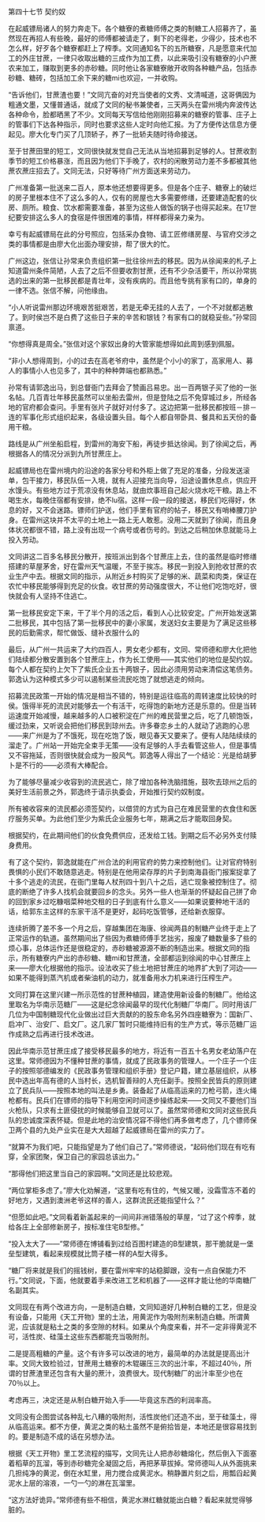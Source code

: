 

第四十七节 契约奴

在起威镖局诸人的努力奔走下。各个糖寮的煮糖师傅之类的制糖工人招募齐了，虽然现在再招人有些晚，最好的师傅都被请走了，剩下的老得老，少得少，技术也不怎么样，好歹各个糖寮都赶上了榨季。文同通知名下的五所糖寮，凡是愿意来代加工的外庄甘蔗，一律只收取出糖的三成作为加工费，以此来吸引没有糖寮的小户蔗农来加工，赚取到更多的赤砂糖。同时他让各家糖寮敞开收购各种糖产品，包括赤砂糖、糖砖，包括加工余下来的糖mi也欢迎，一并收购。

“告诉他们，甘蔗渣也要！”文同亢奋的对充当使者的文秀、文清喊道，这哥俩因为粗通文墨，又懂普通话，就成了文同的秘书兼使者，三天两头在雷州境内奔波传达各种命令，脸都晒黑了不少。文同每天写信给他刚刚招募来的糖寮的管事、庄子上的管事们下达各种指示，同时也要求这些人定时向他汇报。为了方便传达信息方便起见。廖大化专门买了几顶轿子，养了一批轿夫随时待命接送。

至于甘蔗田里的短工，文同很快就发觉自己无法从当地招募到足够的人。甘蔗收割季节的短工价格暴涨，而且因为他们下手晚了，农村的闲散劳动力差不多都被其他蔗农蔗庄招去了。文同无法，只好等待广州方面送来劳动力。

广州准备第一批送来二百人，原本他还想要得更多。但是各个庄子、糖寮上的破烂的房子里根本住不了这么多的人，仅有的房屋也大多需要修缮，还要建造配套的伙房、厕所。粮食、饮水都需要准备，甚至为这些人做饭的锅子也得买起来。在17世纪要安排这么多人的食宿是件很困难的事情，样样都得亲力亲为。

幸亏有起威镖局在此的分号照应，包括采办食物、请工匠修缮房屋、与官府交涉之类的事情都是由廖大化出面办理安排，帮了很大的忙。

广州这边，张信让孙常来负责组织第一批往徐州去的移民。因为从徐闻来的札子上知道雷州条件简陋，人去了之后不但要收割甘蔗，还有不少杂活要干，所以孙常挑选的出来的第一批移民都是青壮年，没有疾病的。而且他专挑有家有口的，单身的一律不选。张信不解，问他缘由。

“小人听说雷州那边环境艰苦挺艰苦，若是无牵无挂的人去了，一个不对就都逃散了。到时侯岂不是白费了这些日子来的辛苦和银钱？有家有口的就稳妥些。”孙常回禀道。

“你想得真是周全。”张信对这个家奴出身的大管家能想得如此周到感到佩服。

“非小人想得周到，小的过去在高老爷府中，虽然是个小小的家丁，高家用人、募人的事情小人也见多了，其中的种种弊端也都熟悉。”

孙常有请郭逸出马，到总督衙门去拜会了赞画吕易忠。出一百两银子买了他的一张名帖。几百青壮年移民虽然可以坐船去雷州，但是登陆之后不免穿城过乡，所经各地的官府都会查问。手里有张片子就好对付多了。这边把第一批移民都按班－排－连的军事化形式组织起来，各级设置头目。每个人都自带卧具、餐具和五天份的备用干粮。

路线是从广州坐船启程，到雷州的海安下船，再徒步抵达徐闻。到了徐闻之后，再根据各人的情况分派到九所甘蔗庄上。

起威镖局也在雷州境内的沿途的各家分号和外柜上做了充足的准备，分段发送滚单，包干接力，移民队伍一入境，就有人迎接充当向导，沿途设置休息点，供应开水馒头。有些地方过于荒凉没有休息站，就由炊事班自己起火烧水吃干粮。路上不喝生水，每晚住宿都有安排，绝不lu宿。这样一段一段的接送，移民们吃得好，休息的好，又不会迷路。镖师们护送，他们手里有官府的帖子，移民又有哨棒腰刀护身。在雷州这块并不太平的土地上一路上无人敢惹。没用二天就到了徐闻，而且身体状况都很不错，路上没有出现一个病号或者伤号的。到达之后稍加休息就能马上投入劳动。

文同讲这二百多名移民分散开，按班派出到各个甘蔗庄上去，住的虽然是临时修缮搭建的草屋茅舍，好在雷州天气温暖，不至于挨冻。移民一到投入到抢收甘蔗的农业生产中去。根据文同的指示，从附近乡村购买了足够的米、蔬菜和肉类，保证在农忙中移民能够得到充足的伙食。收甘蔗的劳动强度很大，不让他们吃饱吃好，很快就会有人坚持不住逃亡。

第一批移民安定下来，干了半个月的活之后，看到人心比较安定。广州开始发送第二批移民，其中包括了第一批移民中的妻小家属，发送妇女主要是为了满足这些移民的后勤需求，帮忙做饭、缝补衣服什么的

最后，从广州一共运来了大约四百人，男女老少都有，文同、常师德和廖大化把他们陆续都分散安置到各个甘蔗庄上，作为长工使用――其实他们的地位是契约奴。每个人都在契约上欠下了紫氏企业五十两银子，因此必须用劳动来清偿这笔债务。郭逸认为这种模式多少可以遏制某些流民吃饱了就想逃走的倾向。

招募流民政策一开始的情况是相当不错的，特别是运往临高的周转速度比较快的时侯。饿得半死的流民对能够去一个有活干，吃得饱的新地方还是乐意的。但是当转运速度开始减慢，越来越多的人口被积淀在广州的难民营里之后，吃了几顿饱饭，缓过劲来，又听说会把他们移民到琼州去。许多眷恋乡土的人就动了逃跑的心思――来广州是为了不饿死，现在吃饱了饭，眼见春天又要来了。便有人陆陆续续的溜走了。广州站一开始完全束手无策――没有足够的人手去看管这些人，但是事情又不容拖延，否则很快就会成为一股风气。郭逸等人得出了一个结论：光是给胡萝卜是不行的――必须有大棒配合。

为了能够尽量减少收容到的流民逃亡，除了增加各种洗脑措施，鼓吹去琼州之后的美好生活前景之外，郭逸终于请示执委会，开始推行契约奴制度。

所有被收容来的流民都必须签契约，以借贷的方式为自己在难民营里的衣食住和医疗服务买单。为此他们至少为紫氏企业服务七年，期满之后才能取回身契。

根据契约，在此期间他们的伙食免费供应，还发给工钱。到期之后不必另外支付赎身费用。

有了这个契约，郭逸就能在广州合法的利用官府的势力来控制他们。让对官府特别畏惧的小民们不敢随意逃走。特别是在他用梁存厚的片子到南海县衙门报案捉拿了十多个逃走的流民，在衙门里每人杖刑四十到八十之后，逃亡现象被控制住了。彻底的断绝了许多人找机会就要回乡的念头。另外一些人也渐渐的怀疑起自己拼了命的回到家乡过吃糠咽菜种地交租的日子到底有什么意义――如果说要种地干活的话，给郭东主这样的东家干活不是更好，起码吃饭管够，还给新衣服穿。

连续折腾了差不多一个月之后，穿越集团在海康、徐闻两县的制糖产业终于走上了正常运作的轨道。虽然期间出了些因为煮糖师傅手艺拙劣，报废了糖数量多了些的烦心事，总体运作还是很稳定的，赤砂糖被源源不断的制造出来。根据文同的指示，所有糖寮内产出的赤砂糖、糖mi和甘蔗渣，全部都运到徐闻的中心甘蔗庄上来――廖大化根据他的指示。设法收买了些土地把甘蔗庄的地界扩大到了河边――如果不能得到蒸汽机或者柴油机的动力，就准备用水力机来进行压榨生产。

文同打算在这里兴建一所示范性的甘蔗种植园，建造使用新设备的制糖厂。他给这里取名为华南示范糖厂――这是纪念徐闻最早的现代化制糖厂华南厂。同时用该厂几位为中国制糖现代化业做出过巨大贡献的的股东命名另外四座糖寮为：国新厂、启冲厂、治安厂、启文厂。这几家厂暂时只能维持旧有的生产方式，等示范糖厂运作成熟之后再进行技术改进。

因此华南示范甘蔗庄成了接受移民最多的地方，将近有一百五十名男女老幼落户在这里。常师德因为不懂种甘蔗的事情，就成了民政事务的管理人。一个庄子一个庄子的按照邬德编发的《民政事务管理和组织手册》登记户籍，建立基层组织，从移民中选出年高有德的人当村长，选机智善辩的人充任副手。按照全民皆兵的原则建立了民兵队――按照本地的叫法是乡勇。装备起了从临高运来的刀枪弓箭，连火绳枪都有。民兵们在镖师的指导下利用空闲时间逐步操练起来――文同又不要他们当火枪队，只求有土匪侵扰的时候能够自卫就可以了。虽然常师德和文同对这些民兵队的忠诚度深表怀疑。但是此地的治安情况容不得他们再多做考虑了，几个镖师保卫两个县的九处产业实在是大大超越了起威镖局在雷州的实力了。

“就算不为我们吧，只能指望是为了他们自己了。”常师德说，“起码他们现在有吃有穿，全家团聚，保卫自己的家园总该出力。”

“那得他们把这里当自己的家园啊。”文同还是比较悲观。

“两位掌柜多虑了。”廖大化劝解道，“这里有吃有住的，气候又暖，没霜雪冻不着的好地方，又遇到澳洲老爷这样的善人，这群流民还能指望什么？”

“但愿如此吧。”文同看着新盖起来的一间间非洲错落般的草屋，“过了这个榨季，就给各庄上全部修新房子，按标准住宅B型修。”

“投入太大了――”常师德在博铺看到过给百图村建造的B型建筑，那干脆就是一堡垒型建筑，看起来规模就比筒子楼一样的A型大得多。

“糖厂将来就是我们的摇钱树，要在雷州牢牢的站稳脚跟，没有一点自保能力不行。”文同说，下面，他就要着手来改进工艺和机器了――这样才能让他的华南糖厂名副其实。

文同现在有两个改进方向，一是制造白糖，文同知道好几种制白糖的工艺，但是没有设备，只能用《天工开物》里的土法，用黄泥作为吸附剂来制造白糖。所谓黄泥，应该就是粘土之类的多空隙的材料。如果从个角度来看，并不一定非得黄泥不可，活性炭、硅藻土这些东西都能充当吸附剂。

二是提高粗糖的产量。这个有许多可以改进的地方，最简单的办法就是提高出汁率。文同大致检验过，甘蔗用土糖寮的木辊碾压三次的出汁率，不超过40％，所谓的甘蔗渣里还包含有大量的蔗汁，浪费很大。现代制糖厂的出汁率至少也在70％以上。

考虑再三，决定还是从制白糖开始入手――毕竟这东西的利润率高。

文同没有企图尝试各种乱七八糟的吸附剂，活性炭他们还造不出，至于硅藻土，得从临高运来。都不方便，黄泥之类的粘土虽然不是俯拾皆是，本地还是很容易找到的。要是制造不成的话在另想办法。

根据《天工开物》里工艺流程的描写，文同先让人把赤砂糖熔化，然后倒入下面塞着稻草的瓦溜，等到赤砂糖完全凝固之后，再把茅草拔掉。常师德叫人从外面挑来几担纯净的黄泥，倒在水缸里，用力搅合成黄泥水。稍静置片刻之后，用瓢舀起黄泥水上层的溶液，一勺一勺的淋在瓦溜里。

“这方法好诡异。”常师德有些不相信，黄泥水淋红糖就能出白糖？看起来就觉得够脏的。

